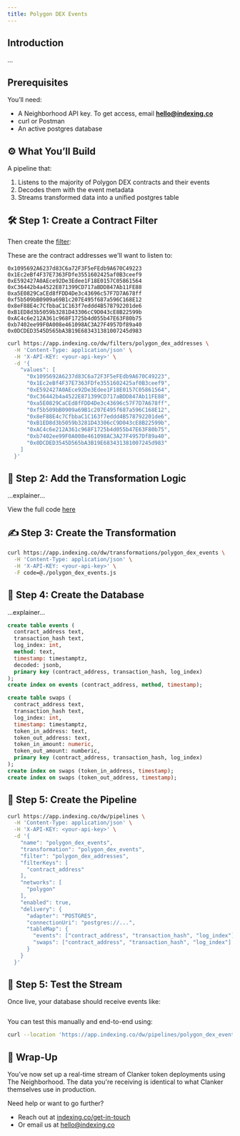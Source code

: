 ```yaml
---
title: Polygon DEX Events
---
```


## Introduction

...

## Prerequisites

You’ll need:

- A Neighborhood API key. To get access, email [**hello@indexing.co**](mailto:hello@indexing.co)
- curl or Postman
- An active postgres database

## ⚙️ What You’ll Build

A pipeline that:

1. Listens to the majority of Polygon DEX contracts and their events
2. Decodes them with the event metadata
3. Streams transformed data into a unified postgres table

## 🛠️ Step 1: Create a Contract Filter

Then create the [filter](https://docs.indexing.co/guide/filters/add):

These are the contract addresses we'll want to listen to:

```text
0x1095692A6237d83C6a72F3F5eFEdb9A670C49223
0x1Ec2eBf4F37E7363FDfe3551602425af0B3ceef9
0xE592427A0AEce92De3Edee1F18E0157C05861564
0xC36442b4a4522E871399CD717aBDD847Ab11FE88
0xa5E0829CaCEd8fFDD4De3c43696c57F7D7A678ff
0xf5b509bB0909a69B1c207E495f687a596C168E12
0x8eF88E4c7CfbbaC1C163f7eddd4B578792201de6
0xB1ED8d3b5059b3281D43306cC9D043cE8B22599b
0xAC4c6e212A361c968F1725b4d055b47E63F80b75
0xb7402ee99F0A008e461098AC3A27F4957Df89a40
0x0DCDED3545D565bA3B19E683431381007245d983
```

```bash
curl https://app.indexing.co/dw/filters/polygon_dex_addresses \
  -H 'Content-Type: application/json' \
  -H 'X-API-KEY: <your-api-key>' \
  -d '{
    "values": [
      "0x1095692A6237d83C6a72F3F5eFEdb9A670C49223",
      "0x1Ec2eBf4F37E7363FDfe3551602425af0B3ceef9",
      "0xE592427A0AEce92De3Edee1F18E0157C05861564",
      "0xC36442b4a4522E871399CD717aBDD847Ab11FE88",
      "0xa5E0829CaCEd8fFDD4De3c43696c57F7D7A678ff",
      "0xf5b509bB0909a69B1c207E495f687a596C168E12",
      "0x8eF88E4c7CfbbaC1C163f7eddd4B578792201de6",
      "0xB1ED8d3b5059b3281D43306cC9D043cE8B22599b",
      "0xAC4c6e212A361c968F1725b4d055b47E63F80b75",
      "0xb7402ee99F0A008e461098AC3A27F4957Df89a40",
      "0x0DCDED3545D565bA3B19E683431381007245d983"
    ]
  }'
```

## 🔄 Step 2: Add the Transformation Logic

...explainer...

View the full code [here](https://github.com/indexing-co/docs/blob/main/examples/transformations/polygon_dex_events.js)

## ✍️ Step 3: Create the Transformation

```bash
curl https://app.indexing.co/dw/transformations/polygon_dex_events \
  -H 'Content-Type: application/json' \
  -H 'X-API-KEY: <your-api-key>' \
  -F code=@./polygon_dex_events.js
```

## 💽 Step 4: Create the Database

...explainer...

```sql
create table events (
  contract_address text,
  transaction_hash text,
  log_index: int,
  method: text,
  timestamp: timestamptz,
  decoded: jsonb,
  primary key (contract_address, transaction_hash, log_index)
);
create index on events (contract_address, method, timestamp);

create table swaps (
  contract_address text,
  transaction_hash text,
  log_index: int,
  timestamp: timestamptz,
  token_in_address: text,
  token_out_address: text,
  token_in_amount: numeric,
  token_out_amount: numberic,
  primary key (contract_address, transaction_hash, log_index)
);
create index on swaps (token_in_address, timestamp);
create index on swaps (token_out_address, timestamp);
```

## 🔗 Step 5: Create the Pipeline

```bash
curl https://app.indexing.co/dw/pipelines \
  -H 'Content-Type: application/json' \
  -H 'X-API-KEY: <your-api-key>' \
  -d '{
    "name": "polygon_dex_events",
    "transformation": "polygon_dex_events",
    "filter": "polygon_dex_addresses",
    "filterKeys": [
      "contract_address"
    ],
    "networks": [
      "polygon"
    ],
    "enabled": true,
    "delivery": {
      "adapter": "POSTGRES",
      "connectionUri": "postgres://...",
      "tableMap": {
        "events": ["contract_address", "transaction_hash", "log_index"],
        "swaps": ["contract_address", "transaction_hash", "log_index"]
      }
    }
  }'
```

## 🥺 Step 5: Test the Stream

Once live, your database should receive events like:

```json
```

You can test this manually and end-to-end using:

```bash
curl --location 'https://app.indexing.co/dw/pipelines/polygon_dex_events/test/polygon/XXX' -H 'X-API-KEY: <your-api-key>'
```

## 🚀 Wrap-Up

You’ve now set up a real-time stream of Clanker token deployments using The Neighborhood. The data you're receiving is identical to what Clanker themselves use in production.

Need help or want to go further?

- Reach out at [indexing.co/get-in-touch](https://www.indexing.co/get-in-touch)
- Or email us at [hello@indexing.co](mailto:hello@indexing.co)

